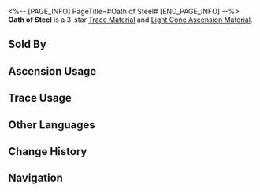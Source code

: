 <%-- [PAGE_INFO]
PageTitle=#Oath of Steel#
[END_PAGE_INFO] --%>
{{Item Infobox
|id          = 110142
|image       = Item Oath of Steel.png{{subst:void|<!--$UPLOAD:<<SpriteOutput/ItemFigures/110142.png>-<Item Oath of Steel.png>-<Item Icons>>-->}}
|type        = Trace Material
|type2       = Light Cone Ascension Material
|invCategory = Upgrade Materials
|rarity      = 3
|effect      = 
|description = A shield forged with irreplaceable craftsmanship from an unknown alloy. Used to level up Traces moderately for {{Color|h|Preservation}} characters.
|source1     = [[Calyx (Crimson): Bud of Preservation (undefined)]]
|source2     = [[Omni-Synthesizer]] &mdash; Material Synthesis
|source3     = [[Embers Exchange]]
|source4     = [[Omni-Synthesizer]] &mdash; Material Exchange
}}
{{Description|It may be a large shield, but it feels as light as a feather. Even after taking on a full charge, no marks can be seen on the face of the shield.<br />Ancient legends tell of a war where high-spirited warriors wielded deathray-beaming spears and shields forged of Frost Steel, defended a nation destined to falter in the face of war.<br />This shield is a witness to that war.<br /><br />"''Powerful voices chant: 'The enemies are at our gates!&ast;''"}}
'''Oath of Steel''' is a 3-star [[Trace Material]] and [[Light Cone Ascension Material]].

==Sold By==
{{Shop Availability}}

==Ascension Usage==
{{Ascension Usage}}

==Trace Usage==
{{Trace Usage}}

==Other Languages==
{{Other Languages
|en   = Oath of Steel
|zhs  = 寒铁的誓言
|zht  = 寒鐵的誓言
|ja   = 寒鉄の誓い
|ko   = 한철의 맹세
|es   = Juramento de acero
|fr   = Serment d'acier
|ru   = Клятва мёрзлой стали
|th   = Oath of Steel
|vi   = Lời Thề Sắt Lạnh
|de   = Schwur des Stahls
|id   = Oath of Steel
|pt   = Juramento de Aço
}}

==Change History==
{{Change History|1.0}}

==Navigation==
{{Upgrade Material Navbox}}